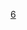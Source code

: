 {{鐵道路線|lua=1|铁道系统=ERL|
|模板名稱=吉隆坡机场快线
|名稱={{rint|my|6}} {{lnl|ERL|6}} {{rint|my|erl}}
|代表色=#{{rcr|KLRT|6}}
|背景顏色=#FFFFFF
|車站列表=#吉隆坡中央#{{rcb|KTM Komuter|1|lsquare}}{{rcb|KTM Komuter|2|lsquare}}{{rcb|Rapid KL|5|lsquare}}{{rcb|ERL|7|lsquare}}{{rcb|Rapid KL|8|lsquare}}{{rcb|Rapid KL|9|lsquare}}{{rcb|KTM Komuter|10|lsquare}}{{rcb|KTM ETS|KTM ETS|lsquare}}{{rint|park}} ~ #吉隆坡国际机场#{{rcb|ERL|7|lsquare}}{{rint|park}}{{rint|my|airklia}} ~ #吉隆坡第二国际机场#{{rcb|ERL|7|lsquare}}{{rint|park}}{{rint|my|airklia2}}
}}<noinclude>
[[Category:吉隆坡轨道交通模板|6]]
</noinclude>